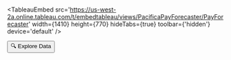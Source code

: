



<br/>

<TableauEmbed
  src='https://us-west-2a.online.tableau.com/t/embedtableau/views/PacificaPayForecaster/PayForecaster'
  width={1410}
  height={770}
  hideTabs={true}
  toolbar={'hidden'}
  device='default'
/>

<Button className="bg-[#E14462] ml-12">
  <Link
    href="/edit"
  >
  🔍 Explore Data
  </Link>
</Button>

